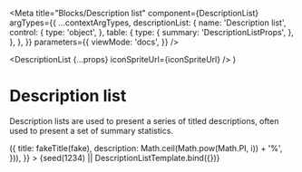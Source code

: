 


<Meta
  title="Blocks/Description list"
  component={DescriptionList}
  argTypes={{
    ...contextArgTypes,
    descriptionList: {
      name: 'Description list',
      control: {
        type: 'object',
      },
      table: {
        type: {
          summary: 'DescriptionListProps',
        },
      },
    },
  }}
  parameters={{
    viewMode: 'docs',
  }}
/>

  <DescriptionList {...props} iconSpriteUrl={iconSpriteUrl} />
)

# Description list

Description lists are used to present a series of titled descriptions, often
used to present a set of summary statistics.

<Canvas withSource="none">
  <Story
    name="Description list"
    args={{
      themeName: 'light',
      accentScheme: 'teams',
      descriptionList: range(4).map((i) => ({
        title: fakeTitle(fake),
        description: Math.ceil(Math.pow(Math.PI, i)) + '%',
      })),
    }}
  >
    {seed(1234) || DescriptionListTemplate.bind({})}
  </Story>
</Canvas>

<ArgsTable story="Description list" />
